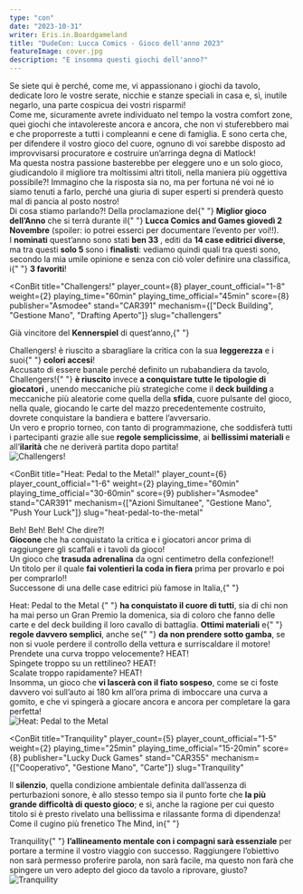 ```yaml
---
type: "con"
date: "2023-10-31"
writer: Eris.in.Boardgameland
title: "DudeCon: Lucca Comics - Gioco dell'anno 2023"
featureImage: cover.jpg
description: "E insomma questi giochi dell'anno?"
---
```


<FundingIntro>
  Se siete qui è perché, come me, vi appassionano i giochi da tavolo, dedicate
  loro le vostre serate, nicchie e stanze speciali in casa e, sì, inutile
  negarlo, una parte cospicua dei vostri risparmi!
  <br />
  Come me, sicuramente avrete individuato nel tempo la vostra comfort zone, quei
  giochi che intavolereste ancora e ancora, che non vi stuferebbero mai e che
  proporreste a tutti i compleanni e cene di famiglia. E sono certa che, per
  difendere il vostro gioco del cuore, ognuno di voi sarebbe disposto ad
  improvvisarsi procuratore e costruire un’arringa degna di Matlock!
  <br />
  Ma questa nostra passione basterebbe per eleggere uno e un solo gioco,
  giudicandolo il migliore tra moltissimi altri titoli, nella maniera più
  oggettiva possibile?! Immagino che la risposta sia no, ma per fortuna né voi
  né io siamo tenuti a farlo, perché una giuria di super esperti si prenderà
  questo mal di pancia al posto nostro!
  <br />
  Di cosa stiamo parlando?! Della proclamazione del{" "}
  <strong>Miglior gioco dell’Anno</strong> che si terrà durante il{" "}
  <strong>Lucca Comics and Games giovedì 2 Novembre</strong> (spoiler: io potrei
  esserci per documentare l’evento per voi!!).
  <br />I <strong>nominati</strong> quest’anno sono stati <strong>
    ben 33
  </strong>, editi da <strong>14 case editrici diverse</strong>, ma tra questi <strong>
    solo 5
  </strong> sono i <strong>finalisti</strong>: vediamo quindi quali tra questi sono,
  secondo la mia umile opinione e senza con ciò voler definire una classifica, i{" "}
  <strong>3 favoriti</strong>!<br />
</FundingIntro>

<ConBit
  title="Challengers!"
  player_count={8}
  player_count_official="1-8"
  weight={2}
  playing_time="60min"
  playing_time_official="45min"
  score={8}
  publisher="Asmodee"
  stand="CAR391"
  mechanism={["Deck Building", "Gestione Mano", "Drafting Aperto"]}
  slug="challengers"
>
  Già vincitore del <strong>Kennerspiel</strong> di quest’anno,{" "}
  <Link to="/reviews/challengers/">Challengers!</Link> è riuscito a sbaragliare
  la critica con la sua <strong>leggerezza</strong> e i suoi{" "}
  <strong>colori accesi</strong>!<br />
  Accusato di essere banale perché definito un rubabandiera da tavolo, Challengers!{" "}
  <strong>è riuscito</strong> invece <strong>
    a conquistare tutte le tipologie di giocatori
  </strong>, unendo meccaniche più strategiche come il <strong>
    deck building
  </strong> a meccaniche più aleatorie come quella della <strong>sfida</strong>,
  cuore pulsante del gioco, nella quale, giocando le carte del mazzo precedentemente
  costruito, dovrete conquistare la bandiera e battere l’avversario.
  <br />
  Un vero e proprio torneo, con tanto di programmazione, che soddisferà tutti i partecipanti
  grazie alle sue <strong>regole semplicissime</strong>, ai <strong>
    bellissimi materiali
  </strong> e all’<strong>ilarità</strong> che ne deriverà partita dopo partita!
  <br />
</ConBit>

<img src="game2.jpg?t=1" alt="Challengers!" />

<ConBit
  title="Heat: Pedal to the Metal!"
  player_count={6}
  player_count_official="1-6"
  weight={2}
  playing_time="60min"
  playing_time_official="30-60min"
  score={9}
  publisher="Asmodee"
  stand="CAR391"
  mechanism={["Azioni Simultanee", "Gestione Mano", "Push Your Luck"]}
  slug="heat-pedal-to-the-metal"
>
  Beh! Beh! Beh! Che dire?!
  <br />
  <strong>Giocone</strong> che ha conquistato la critica e i giocatori ancor
  prima di raggiungere gli scaffali e i tavoli da gioco!
  <br />
  Un gioco che <strong>trasuda adrenalina</strong> da ogni centimetro della
  confezione!!
  <br />
  Un titolo per il quale <strong>fai volentieri la coda in fiera</strong> prima
  per provarlo e poi per comprarlo!!
  <br />
  Successone di una delle case editrici più famose in Italia,{" "}
  <Link to="/reviews/heat-pedal-to-the-metal/">
    Heat: Pedal to the Metal
  </Link>{" "}
  <strong>ha conquistato il cuore di tutti</strong>, sia di chi non ha mai perso
  un Gran Premio la domenica, sia di coloro che fanno delle carte e del deck
  building il loro cavallo di battaglia. <strong>Ottimi materiali</strong> e{" "}
  <strong>regole davvero semplici</strong>, anche se{" "}
  <strong>da non prendere sotto gamba</strong>, se non si vuole perdere il
  controllo della vettura e surriscaldare il motore!
  <br />
  Prendete una curva troppo velocemente? HEAT!
  <br />
  Spingete troppo su un rettilineo? HEAT!
  <br />
  Scalate troppo rapidamente? HEAT!
  <br />
  Insomma, un gioco che <strong>vi lascerà con il fiato sospeso</strong>, come
  se ci foste davvero voi sull’auto ai 180 km all’ora prima di imboccare una
  curva a gomito, e che vi spingerà a giocare ancora e ancora per completare la
  gara perfetta!
  <br />
</ConBit>

<img src="game1.jpg?t=1" alt="Heat: Pedal to the Metal" />

<ConBit
  title="Tranquility"
  player_count={5}
  player_count_official="1-5"
  weight={2}
  playing_time="25min"
  playing_time_official="15-20min"
  score={8}
  publisher="Lucky Duck Games"
  stand="CAR355"
  mechanism={["Cooperativo", "Gestione Mano", "Carte"]}
  slug="Tranquility"
>
  Il <strong>silenzio</strong>, quella condizione ambientale definita
  dall’assenza di perturbazioni sonore, è allo stesso tempo sia il punto forte
  che <strong>la più grande difficoltà di questo gioco</strong>; e sì, anche la
  ragione per cui questo titolo si è presto rivelato una bellissima e rilassante
  forma di dipendenza!
  <br />
  Come il cugino più frenetico The Mind, in{" "}
  <Link to="/reviews/tranquillity/">Tranquility</Link>{" "}
  <strong>l’allineamento mentale con i compagni sarà essenziale</strong> per
  portare a termine il vostro viaggio con successo. Raggiungere l’obiettivo non
  sarà permesso proferire parola, non sarà facile, ma questo non farà che
  spingere un vero adepto del gioco da tavolo a riprovare, giusto? <br />
</ConBit>

<img src="game3.jpg?t=1" alt="Tranquility" />

